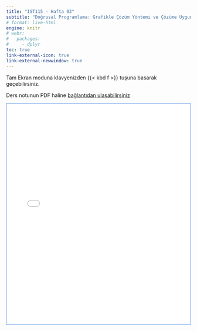 ```yaml
---
title: "IST115 - Hafta 03"
subtitle: "Doğrusal Programlama: Grafikle Çözüm Yöntemi ve Çözüme Uygun Bölge"
# format: live-html
engine: knitr
# webr:
#   packages:
#     - dplyr
toc: true
link-external-icon: true
link-external-newwindow: true
---
```


Tam Ekran moduna klavyenizden {{< kbd f >}} tuşuna basarak geçebilirsiniz.

Ders notunun PDF haline [bağlantıdan ulaşabilirsiniz](../PDF/IST115Hafta03.pdf "ders notu") 

<div style= 'border: 1px solid #3f83e0;'>

```{=html}
<iframe src="../Hafta03/"
  width="100%"
  height="600"
  frameborder="0">
  </iframe>
```

</div>